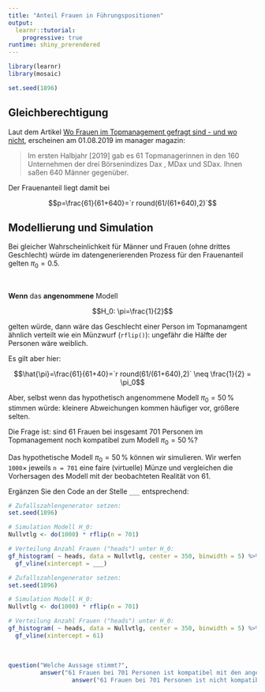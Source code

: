 ```yaml
---
title: "Anteil Frauen in Führungspositionen"
output: 
  learnr::tutorial:
    progressive: true
runtime: shiny_prerendered
---
```


```r
library(learnr)
library(mosaic)

set.seed(1896)
```

## Gleichberechtigung

Laut dem Artikel [Wo Frauen im Topmanagement gefragt sind - und wo nicht](https://www.manager-magazin.de/unternehmen/artikel/dax-konzerne-61-frauen-und-640-maenner-als-vorstaende-a-1279965.html), erscheinen am 01.08.2019 im manager magazin:

> Im ersten Halbjahr [2019] gab es 61 Topmanagerinnen in den 160 Unternehmen der drei Börsenindizes Dax , MDax und SDax. Ihnen saßen 640 Männer gegenüber.

Der Frauenanteil liegt damit bei

$$p=\frac{61}{61+640}=`r round(61/(61+640),2)`$$

## Modellierung und Simulation

Bei gleicher Wahrscheinlichkeit für Männer und Frauen (ohne drittes Geschlecht) würde im datengenerierenden Prozess für den Frauenanteil gelten $\pi_0=0.5$.

<br>

**Wenn** das **angenommene** Modell 

$$H_0: \pi=\frac{1}{2}$$

gelten würde, dann wäre das Geschlecht einer Person im Topmanamgent ähnlich verteilt wie ein Münzwurf (`rflip()`): ungefähr die Hälfte der Personen wäre weiblich. 

Es gilt aber hier:

$$\hat{\pi}=\frac{61}{61+40}=`r round(61/(61+640),2)` \neq \frac{1}{2} = \pi_0$$

Aber, selbst wenn das hypothetisch angenommene Modell $\pi_0=50\,\%$ stimmen würde: kleinere Abweichungen kommen häufiger vor, größere selten. 

Die Frage ist: sind $61$ Frauen bei insgesamt $701$ Personen im Topmanagement noch kompatibel zum Modell $\pi_0=50\,\%$?

Das hypothetische Modell $\pi_0=50\,\%$ können wir simulieren. Wir werfen `1000`$\times$ jeweils `n = 701` eine faire (virtuelle) Münze und vergleichen die Vorhersagen des Modell mit der beobachteten Realität von $61$.

Ergänzen Sie den Code an der Stelle `___` entsprechend:

```r
# Zufallszahlengenerator setzen:
set.seed(1896)

# Simulation Modell H_0:
Nullvtlg <- do(1000) * rflip(n = 701)

# Verteilung Anzahl Frauen ("heads") unter H_0:
gf_histogram( ~ heads, data = Nullvtlg, center = 350, binwidth = 5) %>%
  gf_vline(xintercept = ___)
```

```r
# Zufallszahlengenerator setzen:
set.seed(1896)

# Simulation Modell H_0:
Nullvtlg <- do(1000) * rflip(n = 701)

# Verteilung Anzahl Frauen ("heads") unter H_0:
gf_histogram( ~ heads, data = Nullvtlg, center = 350, binwidth = 5) %>%
  gf_vline(xintercept = 61)
```

<br>

```r
question("Welche Aussage stimmt?",
         answer("61 Frauen bei 701 Personen ist kompatibel mit den angenommenen Modell $\\pi_0=0.5$ ", message = "Das Modell sagt ungefähr zwischen 325 und 375 Frauen voraus. Die Wahrscheinlichkeit für 61 Frauen (oder weniger) ist in dem Modell sehr klein. Die Annahme einer Gleichberechtigung kann hier begründet in Frage gestellt werden."),
                  answer("61 Frauen bei 701 Personen ist nicht kompatibel mit den angenommenen Modell $\\pi_0=0.5$ ", correct = TRUE, message = "Das Modell sagt ungefähr zwischen 325 und 375 Frauen voraus. Die Wahrscheinlichkeit für 61 Frauen (oder weniger) ist in dem Modell sehr klein. Die Annahme einer Gleichberechtigung kann hier begründet in Frage gestellt werden."))
```




